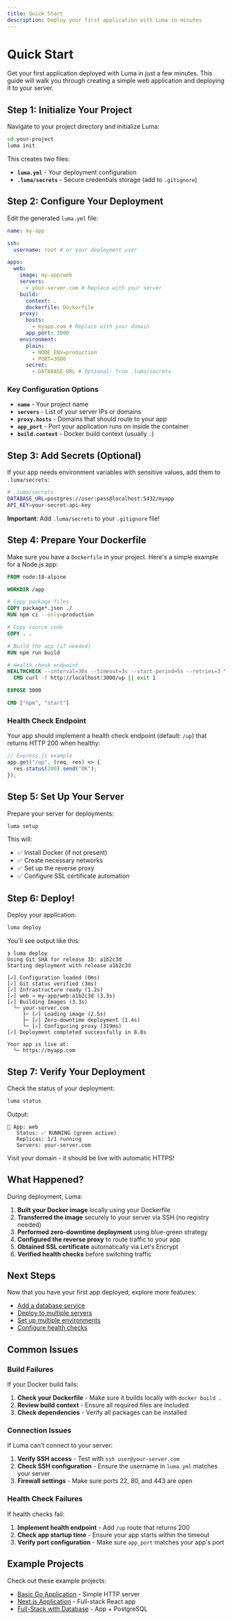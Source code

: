 ```yaml
---
title: Quick Start
description: Deploy your first application with Luma in minutes
---
```


# Quick Start

Get your first application deployed with Luma in just a few minutes. This guide will walk you through creating a simple web application and deploying it to your server.

## Step 1: Initialize Your Project

Navigate to your project directory and initialize Luma:

```bash
cd your-project
luma init
```

This creates two files:

- **`luma.yml`** - Your deployment configuration
- **`.luma/secrets`** - Secure credentials storage (add to `.gitignore`)

## Step 2: Configure Your Deployment

Edit the generated `luma.yml` file:

```yaml
name: my-app

ssh:
  username: root # or your deployment user

apps:
  web:
    image: my-app/web
    servers:
      - your-server.com # Replace with your server
    build:
      context: .
      dockerfile: Dockerfile
    proxy:
      hosts:
        - myapp.com # Replace with your domain
      app_port: 3000
    environment:
      plain:
        - NODE_ENV=production
        - PORT=3000
      secret:
        - DATABASE_URL # Optional: from .luma/secrets
```

### Key Configuration Options

- **`name`** - Your project name
- **`servers`** - List of your server IPs or domains
- **`proxy.hosts`** - Domains that should route to your app
- **`app_port`** - Port your application runs on inside the container
- **`build.context`** - Docker build context (usually `.`)

## Step 3: Add Secrets (Optional)

If your app needs environment variables with sensitive values, add them to `.luma/secrets`:

```bash
# .luma/secrets
DATABASE_URL=postgres://user:pass@localhost:5432/myapp
API_KEY=your-secret-api-key
```

**Important**: Add `.luma/secrets` to your `.gitignore` file!

## Step 4: Prepare Your Dockerfile

Make sure you have a `Dockerfile` in your project. Here's a simple example for a Node.js app:

```dockerfile
FROM node:18-alpine

WORKDIR /app

# Copy package files
COPY package*.json ./
RUN npm ci --only=production

# Copy source code
COPY . .

# Build the app (if needed)
RUN npm run build

# Health check endpoint
HEALTHCHECK --interval=30s --timeout=3s --start-period=5s --retries=3 \
  CMD curl -f http://localhost:3000/up || exit 1

EXPOSE 3000

CMD ["npm", "start"]
```

### Health Check Endpoint

Your app should implement a health check endpoint (default: `/up`) that returns HTTP 200 when healthy:

```javascript
// Express.js example
app.get("/up", (req, res) => {
  res.status(200).send("OK");
});
```

## Step 5: Set Up Your Server

Prepare your server for deployments:

```bash
luma setup
```

This will:

- ✅ Install Docker (if not present)
- ✅ Create necessary networks
- ✅ Set up the reverse proxy
- ✅ Configure SSL certificate automation

## Step 6: Deploy!

Deploy your application:

```bash
luma deploy
```

You'll see output like this:

```
❯ luma deploy
Using Git SHA for release ID: a1b2c3d
Starting deployment with release a1b2c3d

[✓] Configuration loaded (0ms)
[✓] Git status verified (3ms)
[✓] Infrastructure ready (1.2s)
[✓] web → my-app/web:a1b2c3d (3.3s)
[✓] Building Images (3.3s)
  └─ your-server.com
     ├─ [✓] Loading image (2.5s)
     ├─ [✓] Zero-downtime deployment (1.4s)
     └─ [✓] Configuring proxy (319ms)
[✓] Deployment completed successfully in 8.8s

Your app is live at:
  └─ https://myapp.com
```

## Step 7: Verify Your Deployment

Check the status of your deployment:

```bash
luma status
```

Output:

```
📱 App: web
   Status: ✅ RUNNING (green active)
   Replicas: 1/1 running
   Servers: your-server.com
```

Visit your domain - it should be live with automatic HTTPS!

## What Happened?

During deployment, Luma:

1. **Built your Docker image** locally using your Dockerfile
2. **Transferred the image** securely to your server via SSH (no registry needed)
3. **Performed zero-downtime deployment** using blue-green strategy
4. **Configured the reverse proxy** to route traffic to your app
5. **Obtained SSL certificate** automatically via Let's Encrypt
6. **Verified health checks** before switching traffic

## Next Steps

Now that you have your first app deployed, explore more features:

- [Add a database service](/docs/configuration#services)
- [Deploy to multiple servers](/docs/guides/multi-server)
- [Set up multiple environments](/docs/guides/environments)
- [Configure health checks](/docs/configuration#health-checks)

## Common Issues

### Build Failures

If your Docker build fails:

1. **Check your Dockerfile** - Make sure it builds locally with `docker build .`
2. **Review build context** - Ensure all required files are included
3. **Check dependencies** - Verify all packages can be installed

### Connection Issues

If Luma can't connect to your server:

1. **Verify SSH access** - Test with `ssh user@your-server.com`
2. **Check SSH configuration** - Ensure the username in `luma.yml` matches your server
3. **Firewall settings** - Make sure ports 22, 80, and 443 are open

### Health Check Failures

If health checks fail:

1. **Implement health endpoint** - Add `/up` route that returns 200
2. **Check app startup time** - Ensure your app starts within the timeout
3. **Verify port configuration** - Make sure `app_port` matches your app's port

## Example Projects

Check out these example projects:

- [Basic Go Application](/docs/examples/basic) - Simple HTTP server
- [Next.js Application](/docs/examples/nextjs) - Full-stack React app
- [Full-Stack with Database](/docs/examples/fullstack) - App + PostgreSQL
